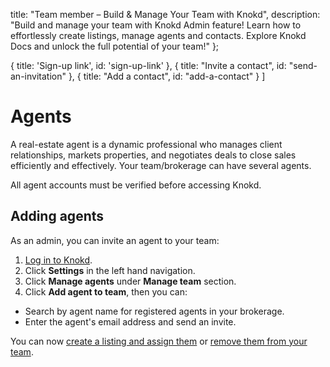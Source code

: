 
<meta name="og:title" content="Invite your agent to Knokd as an Admin." />
<meta name="og:description" content="Effortlessly manage your team & streamline communication. Learn how Knokd Admin feature empower team and brokerage admins to create listings, manage agents and contacts. Explore Knokd Docs!"/>

  title: "Team member – Build & Manage Your Team with Knokd",
  description: "Build and manage your team with Knokd Admin feature! Learn how to effortlessly create listings, manage agents and contacts. Explore Knokd Docs and unlock the full potential of your team!"
};


  { title: 'Sign-up link', id: 'sign-up-link' },
  { title: "Invite a contact", id: "send-an-invitation" },
  { title: "Add a contact", id: "add-a-contact" }
]

<HeroPattern />

# Agents

A real-estate agent is a dynamic professional who manages client relationships, markets properties, and negotiates deals to close sales efficiently and effectively. Your team/brokerage can have several agents.

<Note>All agent accounts must be verified before accessing Knokd.</Note>

## Adding agents

As an admin, you can invite an agent to your team:

1. <a href="https://app.knokd.com/login" target="_blank">Log in to Knokd</a>.
2. Click **Settings** in the left hand navigation.
3. Click **Manage agents** under **Manage team** section.
4. Click **Add agent to team**, then you can:
  * Search by agent name for registered agents in your brokerage.
  * Enter the agent's email address and send an invite.

You can now [create a listing and assign them](/brokerage-management/admin-create-a-listing) or [remove them from your team](/brokerage-management/removing-an-agent).
